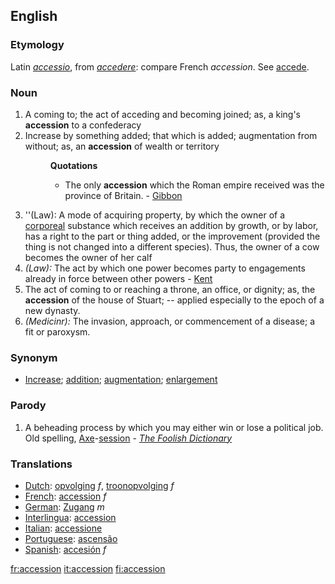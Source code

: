 ==English==
===Etymology===
Latin ''[[accessio]]'', from ''[[accedere]]'': compare French ''accession''. See [[accede]].
===Noun===
#A coming to; the act of acceding and becoming joined; as, a king's '''accession''' to a confederacy
#Increase by something added; that which is added; augmentation from without; as, an '''accession''' of wealth or territory
#:'''Quotations'''
#:*The only '''accession''' which the Roman empire received was the province of Britain. - [[Gibbon]]
#''(Law): A mode of acquiring property, by which the owner of a [[corporeal]] substance which receives an addition by growth, or by labor, has a right to the part or thing added, or the improvement (provided the thing is not changed into a different species). Thus, the owner of a cow becomes the owner of her calf
#''(Law):'' The act by which one power becomes party to engagements already in force between other powers - [[Kent]]
#The act of coming to or reaching a throne, an office, or dignity; as, the '''accession''' of the house of Stuart; -- applied especially to the epoch of a new dynasty.
#''(Medicinr):'' The invasion, approach, or commencement of a disease; a fit or paroxysm.

===Synonym===
*[[Increase]]; [[addition]]; [[augmentation]]; [[enlargement]]
===Parody===
#A beheading process by which you may either win or lose a political job.  Old spelling, [[Axe]]-[[session]] - ''[[The Foolish Dictionary]]''

===Translations===
*[[Dutch]]: [[opvolging]] ''f'', [[troonopvolging]] ''f''
*[[French]]: [[accession]] ''f''
*[[German]]: [[Zugang]] ''m''
*[[Interlingua]]: [[accession]]
*[[Italian]]: [[accessione]]
*[[Portuguese]]: [[ascensão]]
*[[Spanish]]: [[accesión]] ''f''

[[fr:accession]]
[[it:accession]]
[[fi:accession]]